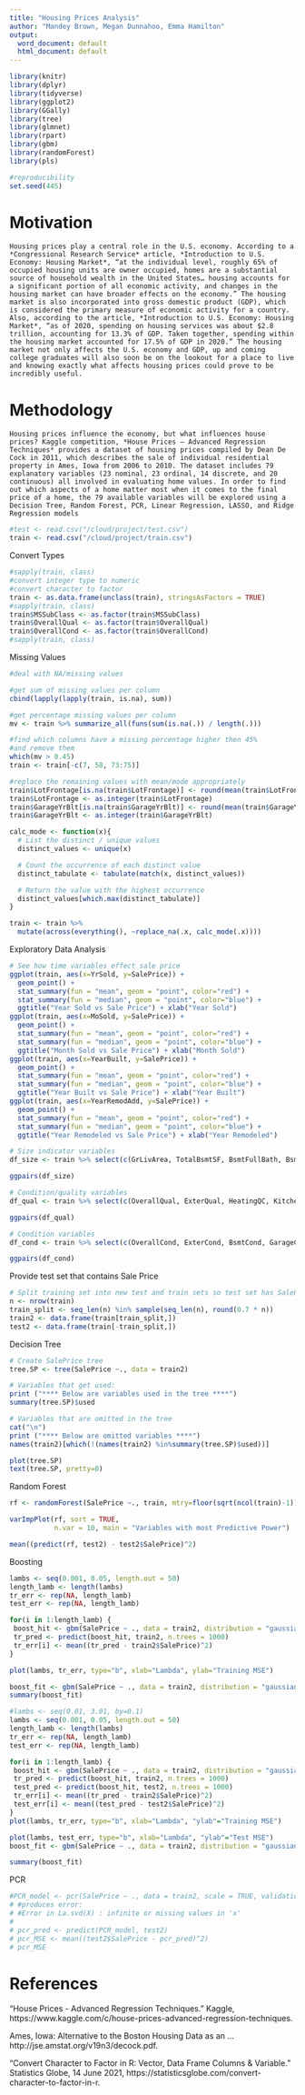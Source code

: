 ```yaml
---
title: "Housing Prices Analysis"
author: "Mandey Brown, Megan Dunnahoo, Emma Hamilton"
output:
  word_document: default
  html_document: default
---
```


```r
library(knitr)
library(dplyr)
library(tidyverse)
library(ggplot2)
library(GGally)
library(tree)
library(glmnet)
library(rpart)
library(gbm)
library(randomForest)
library(pls)

```

```r
#reproducibility
set.seed(445)
```

# Motivation
	Housing prices play a central role in the U.S. economy. According to a *Congressional Research Service* article, *Introduction to U.S. Economy: Housing Market*, “at the individual level, roughly 65% of occupied housing units are owner occupied, homes are a substantial source of household wealth in the United States… housing accounts for a significant portion of all economic activity, and changes in the housing market can have broader effects on the economy.” The housing market is also incorporated into gross domestic product (GDP), which is considered the primary measure of economic activity for a country. Also, according to the article, *Introduction to U.S. Economy: Housing Market*, “as of 2020, spending on housing services was about $2.8 trillion, accounting for 13.3% of GDP. Taken together, spending within the housing market accounted for 17.5% of GDP in 2020.” The housing market not only affects the U.S. economy and GDP, up and coming college graduates will also soon be on the lookout for a place to live and knowing exactly what affects housing prices could prove to be incredibly useful.  

# Methodology 
	Housing prices influence the economy, but what influences house prices? Kaggle competition, *House Prices – Advanced Regression Techniques* provides a dataset of housing prices compiled by Dean De Cock in 2011, which describes the sale of individual residential property in Ames, Iowa from 2006 to 2010. The dataset includes 79 explanatory variables (23 nominal, 23 ordinal, 14 discrete, and 20 continuous) all involved in evaluating home values. In order to find out which aspects of a home matter most when it comes to the final price of a home, the 79 available variables will be explored using a Decision Tree, Random Forest, PCR, Linear Regression, LASSO, and Ridge Regression models
 

```r
#test <- read.csv("/cloud/project/test.csv")
train <- read.csv("/cloud/project/train.csv")
```

Convert Types

```r
#sapply(train, class)
#convert integer type to numeric
#convert character to factor
train <- as.data.frame(unclass(train), stringsAsFactors = TRUE)
#sapply(train, class)
train$MSSubClass <- as.factor(train$MSSubClass)
train$OverallQual <- as.factor(train$OverallQual)
train$OverallCond <- as.factor(train$OverallCond)
#sapply(train, class)

```

Missing Values

```r
#deal with NA/missing values

#get sum of missing values per column
cbind(lapply(lapply(train, is.na), sum))

#get percentage missing values per column
mv <- train %>% summarize_all(funs(sum(is.na(.)) / length(.)))

#find which columns have a missing percentage higher then 45%
#and remove them
which(mv > 0.45)
train <- train[-c(7, 58, 73:75)]

#replace the remaining values with mean/mode appropriately
train$LotFrontage[is.na(train$LotFrontage)] <- round(mean(train$LotFrontage, na.rm = TRUE))
train$LotFrontage <- as.integer(train$LotFrontage)
train$GarageYrBlt[is.na(train$GarageYrBlt)] <- round(mean(train$GarageYrBlt, na.rm = TRUE))
train$GarageYrBlt <- as.integer(train$GarageYrBlt)

calc_mode <- function(x){
  # List the distinct / unique values
  distinct_values <- unique(x)

  # Count the occurrence of each distinct value
  distinct_tabulate <- tabulate(match(x, distinct_values))

  # Return the value with the highest occurrence
  distinct_values[which.max(distinct_tabulate)]
}

train <- train %>%
  mutate(across(everything(), ~replace_na(.x, calc_mode(.x))))

```

Exploratory Data Analysis

```r
# See how time variables effect sale price
ggplot(train, aes(x=YrSold, y=SalePrice)) +
  geom_point() +
  stat_summary(fun = "mean", geom = "point", color="red") +
  stat_summary(fun = "median", geom = "point", color="blue") +
  ggtitle("Year Sold vs Sale Price") + xlab("Year Sold")
ggplot(train, aes(x=MoSold, y=SalePrice)) +
  geom_point() +
  stat_summary(fun = "mean", geom = "point", color="red") +
  stat_summary(fun = "median", geom = "point", color="blue") +
  ggtitle("Month Sold vs Sale Price") + xlab("Month Sold")
ggplot(train, aes(x=YearBuilt, y=SalePrice)) +
  geom_point() +
  stat_summary(fun = "mean", geom = "point", color="red") +
  stat_summary(fun = "median", geom = "point", color="blue") +
  ggtitle("Year Built vs Sale Price") + xlab("Year Built")
ggplot(train, aes(x=YearRemodAdd, y=SalePrice)) +
  geom_point() +
  stat_summary(fun = "mean", geom = "point", color="red") +
  stat_summary(fun = "median", geom = "point", color="blue") +
  ggtitle("Year Remodeled vs Sale Price") + xlab("Year Remodeled")

# Size indicator variables
df_size <- train %>% select(c(GrLivArea, TotalBsmtSF, BsmtFullBath, BsmtHalfBath, TotRmsAbvGrd, FullBath, HalfBath, BedroomAbvGr, KitchenAbvGr, GarageArea, SalePrice))

ggpairs(df_size)

# Condition/quality variables
df_qual <- train %>% select(c(OverallQual, ExterQual, HeatingQC, KitchenQual, BsmtQual, GarageQual, SalePrice))

ggpairs(df_qual)

# Condition variables
df_cond <- train %>% select(c(OverallCond, ExterCond, BsmtCond, GarageCond, SalePrice))

ggpairs(df_cond)

```

Provide test set that contains Sale Price

```r
# Split training set into new test and train sets so test set has SalePrice
n <- nrow(train)
train_split <- seq_len(n) %in% sample(seq_len(n), round(0.7 * n))
train2 <- data.frame(train[train_split,])
test2 <- data.frame(train[-train_split,])

```

Decision Tree

```r
# Create SalePrice tree
tree.SP <- tree(SalePrice ~., data = train2)

# Variables that get used:
print ("**** Below are variables used in the tree ****")
summary(tree.SP)$used

# Variables that are omitted in the tree
cat("\n")
print ("**** Below are omitted variables ****")
names(train2)[which(!(names(train2) %in%summary(tree.SP)$used))]

plot(tree.SP)
text(tree.SP, pretty=0)

```


Random Forest

```r
rf <- randomForest(SalePrice ~., train, mtry=floor(sqrt(ncol(train)-1)), importance=TRUE)

varImpPlot(rf, sort = TRUE, 
           n.var = 10, main = "Variables with most Predictive Power")

mean((predict(rf, test2) - test2$SalePrice)^2)

```


Boosting

```r
lambs <- seq(0.001, 0.05, length.out = 50)
length_lamb <- length(lambs)
tr_err <- rep(NA, length_lamb)
test_err <- rep(NA, length_lamb)

for(i in 1:length_lamb) {
 boost_hit <- gbm(SalePrice ~ ., data = train2, distribution = "gaussian", n.trees = 1000, shrinkage = lambs[i], verbose=F)
 tr_pred <- predict(boost_hit, train2, n.trees = 1000)
 tr_err[i] <- mean((tr_pred - train2$SalePrice)^2)
}

plot(lambs, tr_err, type="b", xlab="Lambda", ylab="Training MSE")

boost_fit <- gbm(SalePrice ~ ., data = train2, distribution = "gaussian", n.trees = 1000, shrinkage = lambs[which.min(tr_err)])
summary(boost_fit)

#lambs <- seq(0.01, 3.01, by=0.1)
lambs <- seq(0.001, 0.05, length.out = 50)
length_lamb <- length(lambs)
tr_err <- rep(NA, length_lamb)
test_err <- rep(NA, length_lamb)

for(i in 1:length_lamb) {
 boost_hit <- gbm(SalePrice ~ ., data = train2, distribution = "gaussian", n.trees = 1000, shrinkage = lambs[i], verbose=F)
 tr_pred <- predict(boost_hit, train2, n.trees = 1000)
 test_pred <- predict(boost_hit, test2, n.trees = 1000)
 tr_err[i] <- mean((tr_pred - train2$SalePrice)^2)
 test_err[i] <- mean((test_pred - test2$SalePrice)^2)
}
plot(lambs, tr_err, type="b", xlab="Lambda", "ylab"="Training MSE")

plot(lambs, test_err, type="b", xlab="Lambda", "ylab"="Test MSE")
boost_fit <- gbm(SalePrice ~ ., data = train2, distribution = "gaussian", n.trees = 1000, shrinkage = lambs[which.min(test_err)])

summary(boost_fit)


```


PCR

```r
#PCR_model <- pcr(SalePrice ~ ., data = train2, scale = TRUE, validation = "CV")
# #produces error:
# #Error in La.svd(X) : infinite or missing values in 'x'
# 
# pcr_pred <- predict(PCR_model, test2)
# pcr_MSE <- mean((test2$SalePrice - pcr_pred)^2)
# pcr_MSE
```



# References

“House Prices - Advanced Regression Techniques.” Kaggle, https://www.kaggle.com/c/house-prices-advanced-regression-techniques. 

Ames, Iowa: Alternative to the Boston Housing Data as an ... http://jse.amstat.org/v19n3/decock.pdf. 

“Convert Character to Factor in R: Vector, Data Frame Columns &amp; Variable.” Statistics Globe, 14 June 2021, https://statisticsglobe.com/convert-character-to-factor-in-r. 